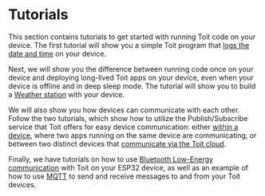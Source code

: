 # Tutorials

This section contains tutorials to get started with running Toit code on your device. The first tutorial will show you a simple Toit program that [logs the date and time](starter/time) on your device.

Next, we will show you the difference between running code once on your device and deploying long-lived Toit apps on your device, even when your device is offline and in deep sleep mode.
The tutorial will show you to build a [Weather station](starter/weatherstation) with your device.

We will also show you how devices can communicate with each other.
Follow the two tutorials, which show how to utilize the Publish/Subscribe service that Toit offers for easy device communication:
either [within a device](pubsub/pubsubint), where two apps running on the same device are communicating, or between two distinct devices that [communicate via the Toit cloud](pubsub/pubsubext).

Finally, we have tutorials on how to use [Bluetooth Low-Energy communication](ble/basic) with Toit on your ESP32 device,
as well as an example of how to use [MQTT](mqtt/tcp) to send and receive messages to and from your Toit devices.
